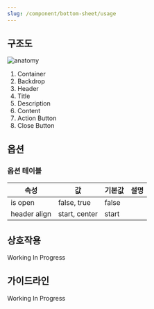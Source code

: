 ```yaml
---
slug: /component/bottom-sheet/usage
---
```


## 구조도

![anatomy](../../comingSoonWide.png)

1. Container
2. Backdrop
3. Header
4. Title
5. Description
6. Content
7. Action Button
8. Close Button

## 옵션

### 옵션 테이블

| 속성         | 값            | 기본값 | 설명 |
| ------------ | ------------- | ------ | ---- |
| is open      | false, true   | false  |      |
| header align | start, center | start  |      |

## 상호작용

Working In Progress

## 가이드라인

Working In Progress
